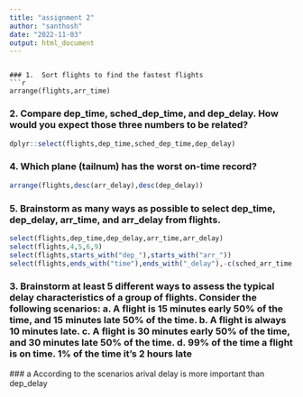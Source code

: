 ```yaml
---
title: "assignment 2"
author: "santhosh"
date: "2022-11-03"
output: html_document
---
```


```

### 1.	Sort flights to find the fastest flights
```r
arrange(flights,arr_time)
```

### 2. Compare dep_time, sched_dep_time, and dep_delay. How would you expect those three numbers to be related?

```r
dplyr::select(flights,dep_time,sched_dep_time,dep_delay)
```

### 4. Which plane (tailnum) has the worst on-time record?

```r
arrange(flights,desc(arr_delay),desc(dep_delay))
```

### 5. Brainstorm as many ways as possible to select dep_time, dep_delay, arr_time, and arr_delay from flights.

```r
select(flights,dep_time,dep_delay,arr_time,arr_delay)
select(flights,4,5,6,9)
select(flights,starts_with("dep_"),starts_with("arr_"))
select(flights,ends_with("time"),ends_with("_delay"),-c(sched_arr_time,sched_dep_time,air_time))
```

### 3. Brainstorm at least 5 different ways to assess the typical delay characteristics of a group of flights. Consider the following scenarios: a. A flight is 15 minutes early 50% of the time, and 15 minutes late 50% of the time. b. A flight is always 10 minutes late. c. A flight is 30 minutes early 50% of the time, and 30 minutes late 50% of the time. d. 99% of the time a flight is on time. 1% of the time it's 2 hours late

\### a According to the scenarios arival delay is more important than dep_delay
